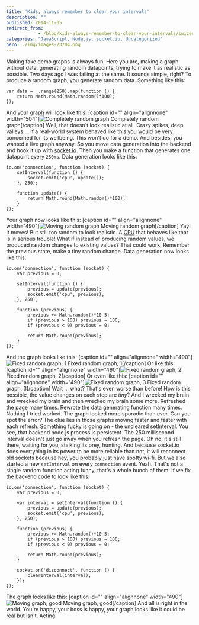 ```yaml
---
title: 'Kids, always remember to clear your intervals'
description: ""
published: 2014-11-05
redirect_from: 
            - /blog/kids-always-remember-to-clear-your-intervals/swizec/6614
categories: "JavaScript, Node.js, socket.io, Uncategorized"
hero: ./img/images-23704.png
---
```

Making fake demo graphs is always fun. Here you are, making a graph without data, generating random datapoints, trying to make it as realistic as possible. Two days ago I was failing at the same. It sounds simple, right? To produce a random graph, you generate random data. Something like this:

```
var data = _.range(250).map(function () {
    return Math.round(Math.random()*100);
});
```

And your graph will look like this: \[caption id=&quot;&quot; align=&quot;alignnone&quot; width=&quot;504&quot;]![Completely random graph](./img/images-23704.png "Completely random graph") Completely random graph\[/caption] Well, that doesn&#x27;t look realistic at all. Crazy spikes, deep valleys ... if a real-world system behaved like this you would be very concerned for its wellbeing. This won&#x27;t do for a demo. And besides, you wanted a live graph anyway. So you move data generation into the backend and hook it up with [socket.io](http://socket.io/ "Socket.io"). Then you make a function that generates one datapoint every `250ms`. Data generation looks like this:

```
io.on('connection', function (socket) {
    setInterval(function () {
        socket.emit('cpu', update());
    }, 250);

    function update() {
        return Math.round(Math.random()*100);
    }
});
```

Your graph now looks like this: \[caption id=&quot;&quot; align=&quot;alignnone&quot; width=&quot;490&quot;]![Moving random graph](./img/images-23705.gif "Moving random graph") Moving random graph\[/caption] Yay! It moves! But still too random to look realistic. A [CPU](http://en.wikipedia.org/wiki/Central_processing_unit "Central processing unit") that behaves like that is in serious trouble! What if instead of producing random values, we produced random changes to existing values? That could work. Remember the previous state, make a tiny random change. Data generation now looks like this:

```
io.on('connection', function (socket) {
    var previous = 0;

    setInterval(function () {
        previous = update(previous);
        socket.emit('cpu', previous);
    }, 250);

    function (previous) {
        previous += Math.random()*10-5;
        if (previous > 100) previous = 100;
        if (previous < 0) previous = 0;

        return Math.round(previous);
    }
});
```

And the graph looks like this: \[caption id=&quot;&quot; align=&quot;alignnone&quot; width=&quot;490&quot;]![Fixed random graph, 1](./img/images-23706.gif "Fixed random graph, 1") Fixed random graph, 1\[/caption] Or like this: \[caption id=&quot;&quot; align=&quot;alignnone&quot; width=&quot;490&quot;]![Fixed random graph, 2](./img/images-23707.gif "Fixed random graph, 2") Fixed random graph, 2\[/caption] Or even like this: \[caption id=&quot;&quot; align=&quot;alignnone&quot; width=&quot;490&quot;]![Fixed random graph, 3](./img/images-23708.gif "Fixed random graph, 3") Fixed random graph, 3\[/caption] Wait ... what? That&#x27;s even worse than before! How is this possible, the value changes on each step are _tiny_? And I wrecked my brain and wrecked my brain and then wrecked my brain some more. Refreshed the page many times. Rewrote the data generating function many times. Nothing I tried worked. The graph looked more sporadic than ever. Can you spot the error? The clue lies in those graphs moving faster and faster with each refresh. Something fucky is going on - the uncleared setInterval. You see, that backend node.js process is persistent. The 250 millisecond interval doesn&#x27;t just go away when you refresh the page. Oh no, it&#x27;s still there, waiting for you, stalking its prey, hunting. And because socket.io does evertyhing in its power to be more reliable than not, it will reconnect old sockets because hey, you probably just have spotty wi-fi. But we also started a new `setInterval` on every `connection` event. Yeah. That&#x27;s not a single random function acting funny, that&#x27;s a whole bunch of them! If we fix the backend code to look like this:

```
io.on('connection', function (socket) {
    var previous = 0;

    var interval = setInterval(function () {
        previous = update(previous);
        socket.emit('cpu', previous);
    }, 250);

    function (previous) {
        previous += Math.random()*10-5;
        if (previous > 100) previous = 100;
        if (previous < 0) previous = 0;

        return Math.round(previous);
    }

    socket.on('disconnect', function () {
        clearInterval(interval);
    });
});
```

The graph looks like this: \[caption id=&quot;&quot; align=&quot;alignnone&quot; width=&quot;490&quot;]![Moving graph, good](./img/images-23710.gif "Moving graph, good") Moving graph, good\[/caption] And all is right in the world. You&#x27;re happy, your boss is happy, your graph looks like it could be real but isn&#x27;t. Acting.